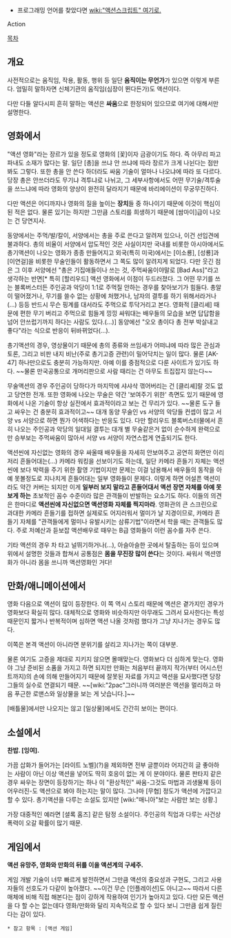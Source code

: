 * 프로그래밍 언어를 찾았다면 [[wiki:"액션스크립트" 여기로.]]

Action

[[목차]]

== 개요 ==
사전적으로는 움직임, 작용, 활동, 행위 등 일단 '''움직이는 무언가'''가 있으면 이렇게 부른다. 엄밀히 말하자면 신체기관의 움직임(심장이 뛴다든가)도 액션이다.

다만 다들 알다시피 흔히 말하는 액션은 '''싸움'''으로 한정되어 있으므로 여기에 대해서만 설명한다.

== 영화에서 ==
"액션 영화"라는 장르가 있을 정도로 영화의 [꽃]이자 금광이기도 하다. 즉 아무리 파고 파내도 소재가 많다는 말. 일단 [총]을 쓰냐 안 쓰냐에 따라 장르가 크게 나뉜다는 점만 봐도 그렇다. 또한 총을 안 쓴다 하더라도 싸움 기술이 얼마나 나오냐에 따라 또 다르다. 당장 총은 안쓰더라도 무기냐 격투냐로 나뉘고, 그 세부사항에서도 어떤 무기술/격투술을 쓰느냐에 따라 영화의 양상이 완전히 달라지기 때문에 바리에이션이 무궁무진하다.

다만 액션은 어디까지나 영화의 질을 높이는 '''장치'''들 중 하나이기 때문에 이것이 핵심이 된 적은 없다. 물론 있기는 하지만 그만큼 스토리를 희생하기 때문에 [쌈마이]급이 나오는 건 당연지사.

동양에서는 주먹/발/칼이, 서양에서는 총을 주로 쓴다고 알려져 있으나, 이건 선입견에 불과하다. 총의 비율이 서양에서 압도적인 것은 사실이지만 국내를 비롯한 아시아에서도 총기액션이 나오는 영화가 종종 만들어지고 외국(특히 미국)에서는 [이소룡], [성룡]과 [이연걸]을 비롯한 무술인들이 활동하면서 그 쪽도 많이 알려지게 되었다. 다만 웃긴 점은 그 이후 서양에선 "총은 기집애들이나 쓰는 것, 주먹싸움이야말로 [Bad Ass]"라고 생각하는 반면[* 특히 [할리우드] 액션 영화에서 이점이 두드러졌다. 그 어떤 무기를 쓰는 블록버스터든 주인공과 악당이 1:1로 주먹질 안하는 경우를 찾아보기가 힘들다. 총알이 떨어졌거나, 무기를 쓸수 없는 상황에 처했거나, 남자의 결투를 하기 위해서라거나(...) 등등 반드시 무슨 핑계를 대서라도 주먹으로 투닥거리고 본다. 영화적 [클리셰] 때문에 편한 무기 버리고 주먹으로 힘들게 낑낑 싸워대는 배우들의 모습을 보면 답답함을 넘어 안쓰럽기까지 하다는 사람도 있다.(...)] 동양에선 "오오 총이다 총 전부 박살내고 좋다"라는 식으로 반응이 뒤바뀌었다(…).

총기액션의 경우, 영상물이기 때문에 총의 종류와 쓰임새가 어떠냐에 따라 많은 관심과 토론, 그리고 비판 내지 비난(주로 총기고증 관련)이 밀어닥치는 일이 많다. 물론 [AK-47] 하나만으로도 충분히 가능하지만. 아예 이를 중점적으로 다룬 사이트가 있기도 하다. ~~물론 만국공통으로 개머리판으로 사람 때리는 건 아무도 트집잡지 않는다~~

무술액션의 경우 주인공이 당하다가 마지막에 샤샤삭 꺾어버리는 건 [클리셰]랄 것도 없고 당연한 전개. 또한 영화에 나오는 무술은 약간 '보여주기 위한' 측면도 있기 때문에 영화에서 나온 기술이 항상 실전에서 효과적이라고 보는 건 무리가 있다. ~~물론 도구 들고 싸우는 건 충분히 효과적이고~~ 대개 동양 무술인 vs 서양의 악당들 컨셉이 많고 서양 vs 서양으로 하면 뭔가 어색하다는 반응도 있다. 다만 할리우드 블록버스터물에서 흔히 나오는 주인공과 악당의 일대일 결투는 대개 별 무술같은거 없이 순수하게 완력으로만 승부보는 주먹싸움이 많아서 서양 vs 서양이 자연스럽게 연출되기도 한다.

액션씬에 자신없는 영화의 경우 싸울때 배우들을 자세히 안보여주고 공연히 화면만 이리저리 흔들어대는(...) 카메라 워킹을 선보이기도 하는데, 일단 카메라 흔들기 자체는 액션씬에 보다 박력을 주기 위한 촬영 기법이지만 문제는 이걸 남용해서 배우들의 동작을 아예 못볼정도로 지나치게 흔들어대는 일부 영화들이 문제다. 이렇게 하면 어설픈 액션이라도 약간 커버는 되지만 이게 '''일부러 보지 말라고 흔들어대서 액션 장면 자체를 아예 못보게 하는''' 초보적인 꼼수 수준이라 많은 관객들이 반발하는 요소기도 하다. 이들의 의견은 한마디로 '''액션씬에 자신없으면 액션영화 자체를 찍지마라'''. 영화관의 큰 스크린으로 과대한 카메라 흔들기를 접하면 실제로도 어지러워서 멀미가 날 지경이므로, 카메라 흔들기 자체를 "관객들에게 멀미나 유발시키는 삼류기법"이라면서 학을 때는 관객들도 많다. 주로 저예산과 듣보잡 액션배우로 때우는 B급 영화들이 이런 꼼수를 자주 쓴다.

기타 액션의 경우 차 타고 널뛰기하거나(…), 아슬아슬한 곳에서 탈출하는 등이 있으며 위에서 설명한 것들과 합쳐서 공통점은 '''몸을 무진장 많이 쓴다'''는 것이다. 싸워서 액션영화가 아니라 몸을 쓰니까 액션영화인 거다!

== 만화/애니메이션에서 ==
영화 다음으로 액션이 많이 등장한다. 이 쪽 역시 스토리 때문에 액션은 곁가지인 경우가 영화보다 확실히 많다. 대체적으로 영화와 비슷하지만 아무래도 그려서 묘사한다는 특성 때문인지 짧거나 반복적이며 심하면 액션 나올 것처럼 했다가 그냥 지나가는 경우도 많다.

이쪽은 본격 액션이 아니라면 분위기를 살리고 지나가는 쪽이 대부분.

물론 여기도 고증을 제대로 지키지 않으면 몰매맞는다. 영화보다 더 심하게 맞는다. 영화야 그냥 준비된 소품을 가지고 하면 되지만 만화는 처음부터 끝까지 작가(부터 어시스턴트까지)의 손에 의해 만들어지기 때문에 잘못된 자료를 가지고 액션을 묘사했다면 당장 그들의 실수로 연결되기 때문. ~~[wiki:"2pac"그러니까 여러분은 액션을 멀리하고 마음 푸근한 로맨스와 일상물을 보는 게 낫습니다.]~~

[배틀물]에서만 나오지는 않고 [일상물]에서도 간간히 보이는 편이다.
== 소설에서 ==
'''찬밥. [잉여].'''

가끔 삽화가 들어가는 [라이트 노벨](?)을 제외하면 전부 글뿐이라 어지간히 글 좋아하는 사람이 아닌 이상 액션을 넣어도 딱히 호응이 없는 게 이 분야이다. 물론 판타지 같은 경우 싸우는 장면이 등장하기는 하나 이 "환상적인" 싸움-그것도 마법과 괴생물체 등이 어우러진-도 액션으로 봐야 하는지는 말이 많다. 그나마 [무협] 정도가 액션에 가깝다고 할 수 있다. 총기액션을 다루는 소설도 있지만 [wiki:"매니아"보는 사람만 보는 상황.]

가장 대중적인 예라면 [셜록 홈즈] 같은 탐정 소설이다. 주인공의 직업과 다루는 사건상 폭력이 오갈 확률이 많기 때문.
== 게임에서 ==
'''액션 유망주, 영화와 만화의 뒤를 이을 액션계의 구세주.'''

게임 개발 기술이 너무 빠르게 발전하면서 그만큼 액션의 중요성과 구현도, 그리고 사용자들의 선호도가 다같이 높아졌다. ~~이건 무슨 [인플레이션]도 아니고~~ 따라서 다른 매체에 비해 직접 해본다는 점이 강하게 작용하여 인기가 높아지고 있다. 다만 모든 액션을 다 할 수는 없는데다 영화/만화와 달리 지속적으로 할 수 있다 보니 그만큼 쉽게 질린다는 감이 있다.

 * 참고 항목 : [액션 게임]

